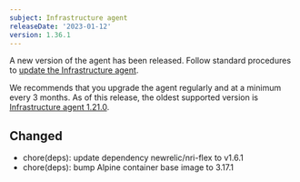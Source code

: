 ```yaml
---
subject: Infrastructure agent
releaseDate: '2023-01-12'
version: 1.36.1
---
```


A new version of the agent has been released. Follow standard procedures to [update the Infrastructure agent](/docs/infrastructure/install-configure-manage-infrastructure/update-or-uninstall/update-infrastructure-agent).

We recommends that you upgrade the agent regularly and at a minimum every 3 months. As of this release, the oldest supported version is [Infrastructure agent 1.21.0](https://docs.newrelic.com/docs/release-notes/infrastructure-release-notes/infrastructure-agent-release-notes/new-relic-infrastructure-agent-1210/).

## Changed
* chore(deps): update dependency newrelic/nri-flex to v1.6.1
* chore(deps): bump Alpine container base image to 3.17.1

